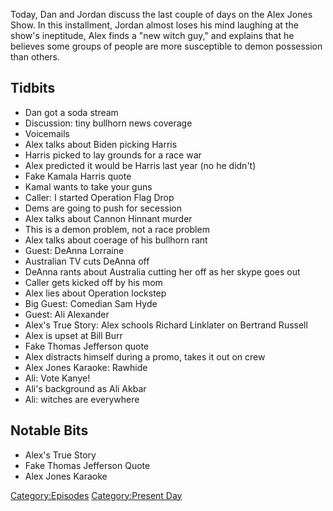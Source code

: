 {{DEFAULTSORT:
    #_EPISODE_0469:August 12-13, 2020
}}{{Episode
    | title             = August 12-13, 2020
    | caption           = Listen to this episode on [https://knowledgefight.libsyn.com/469-august-12-13-2020 Libsyn] [https://open.spotify.com/episode/2yXsqLJO2oEx81gXty4qw3 Spotify]
    | episodeNumber     = 469
    | length            = 01:35:14
    | airDate           = August 14, 2020
    | coverageStartDate = August 12, 2020
    | coverageEndDate   = August 13, 2020
    | episodeType       = [[:Category:Present Day|Present Day]]
    | appearance        = [[Joe Biden]], [[Kamala Harris]], [[Cannon Hinnant]], [[DeAnna Lorraine]], [[Sam Hyde]], [[Ali Alexander]], [[Ali Akbar]], [[Richard Linklater]]
    | previousEpisode   = [[468: August 11, 2020]]
    | nextEpisode       = [[470: ShadowGate]]
}}

{{Stub}}

Today, Dan and Jordan discuss the last couple of days on the Alex Jones Show. In this installment, Jordan almost loses his mind laughing at the show's ineptitude, Alex finds a "new witch guy," and explains that he believes some groups of people are more susceptible to demon possession than others.

==Tidbits==

*Dan got a soda stream
*Discussion: tiny bullhorn news coverage
*Voicemails
*Alex talks about Biden picking Harris
*Harris picked to lay grounds for a race war
*Alex predicted it would be Harris last year (no he didn't)
*Fake Kamala Harris quote
*Kamal wants to take your guns
*Caller: I started Operation Flag Drop
*Dems are going to push for secession
*Alex talks about Cannon Hinnant murder
*This is a demon problem, not a race problem
*Alex talks about coerage of his bullhorn rant
*Guest: DeAnna Lorraine
*Australian TV cuts DeAnna off
*DeAnna rants about Australia cutting her off as her skype goes out
*Caller gets kicked off by his mom
*Alex lies about Operation lockstep
*Big Guest: Comedian Sam Hyde
*Guest: Ali Alexander
*Alex's True Story: Alex schools Richard Linklater on Bertrand Russell
*Alex is upset at Bill Burr
*Fake Thomas Jefferson quote
*Alex distracts himself during a promo, takes it out on crew
*Alex Jones Karaoke: Rawhide
*Ali: Vote Kanye!
*Ali's background as Ali Akbar
*Ali: witches are everywhere

==Notable Bits==

*Alex's True Story
*Fake Thomas Jefferson Quote
*Alex Jones Karaoke

[[Category:Episodes]]
[[Category:Present Day]]
